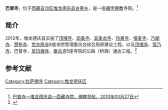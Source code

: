{{Infobox Tibetan Buddhist monastery
|name =巴普寺
|image =
|image size = 250px
|alt = 
|caption = 
|t=
|w=
|to = 
|ipa={{IPA|}}
|z=
|thdl=
|e=
|tc=巴普寺
|s=巴普寺
|p=
|m=
|k=
|pushpin_map = 
|latd =  | latm =  | lats =  | latNS = 
|longd=  | longm= | longs =| longEW = 
|iso_region = 
|map_caption = 
|mapsize = 
|location_country = 中国
|location = {{CHN}}[[西藏自治区|西藏自治区]][[拉萨市|拉萨市]][[堆龙德庆县|堆龙德庆县]]
|coordinates_display =
|founded_by = 
|date_founded =
|date_renovated =
|sect = 
|mather =
|children =
|dedicated_to = 
|tulku =
|head_lama = 
|head_mgh =
|no._of_monks = 
|architecture = 
|festivals =
|footnotes = 
}}

'''巴普寺'''，位于[[西藏自治区|西藏自治区]][[堆龙德庆县|堆龙德庆县]][[古荣乡|古荣乡]]，是一座[[藏传佛教|藏传佛教]]寺院。<ref>[http://www.fjdh.com/ffzt/fjhy/ahsy2013/03/170755219957.html 巴普寺—堆龙德庆县—西藏寺院，佛教导航，2013年03月27日]{{Dead link|date=2018年7月 |bot=InternetArchiveBot |fix-attempted=no }}</ref>

==简介==
2012年，堆龙德庆县实施了[[顶嘎寺|顶嘎寺]]、[[邱桑寺|邱桑寺]]、[[其美龙寺|其美龙寺]]、[[热果寺|热果寺]]、[[措麦寺|措麦寺]]、[[乃朗寺|乃朗寺]]、[[楚布寺|楚布寺]]、[[觉木隆寺|觉木隆寺]]8座寺院管理委员会综合用房建设工程，以及[[顶嘎寺|顶嘎寺]]、[[常乃寺|常乃寺]]、巴普寺、[[尼玛塘寺|尼玛塘寺]]、[[桑浦寺|桑古寺]]5座寺院的公路（桥涵）通达工程。<ref>{{Cite web |url=http://roll.sohu.com/20120829/n351813365.shtml |title=堆龙德庆县上半年基本建设项目投资突破12亿，搜狐，2012年08月29日 |access-date=2013年8月16日 |archive-date=2020年7月4日 |archive-url=https://web.archive.org/web/20200704044541/http://roll.sohu.com/20120829/n351813365.shtml |dead-url=yes }}</ref>

==参考文献==
{{reflist}}

{{拉萨地标}}
[[Category:拉萨佛寺|Category:拉萨佛寺]]
[[Category:堆龙德庆区|Category:堆龙德庆区]]